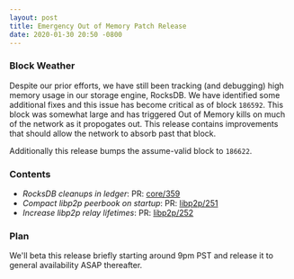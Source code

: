 ```yaml
---
layout: post
title: Emergency Out of Memory Patch Release
date: 2020-01-30 20:50 -0800
---
```


### Block Weather

Despite our prior efforts, we have still been tracking (and debugging) high memory usage in our
storage engine, RocksDB. We have identified some additional fixes and this issue has become critical
as of block `186592`. This block was somewhat large and has triggered Out of Memory kills on much of
the network as it propogates out. This release contains improvements that should allow the network
to absorb past that block.

Additionally this release bumps the assume-valid block to `186622`.

### Contents

- _RocksDB cleanups in ledger_: PR: [core/359](https://github.com/helium/blockchain-core/pull/359)
- _Compact libp2p peerbook on startup_: PR:
  [libp2p/251](https://github.com/helium/erlang-libp2p/pull/251)
- _Increase libp2p relay lifetimes_: PR:
  [libp2p/252](https://github.com/helium/erlang-libp2p/pull/252)

### Plan

We'll beta this release briefly starting around 9pm PST and release it to general availability ASAP
thereafter.

